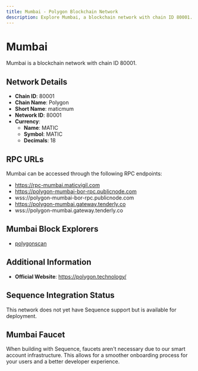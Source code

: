 ```yaml
--- 
title: Mumbai - Polygon Blockchain Network
description: Explore Mumbai, a blockchain network with chain ID 80001. Learn about its native currency, MATIC, and how to interact with the network.
---
```


# Mumbai

Mumbai is a blockchain network with chain ID 80001.

## Network Details

- **Chain ID**: 80001
- **Chain Name**: Polygon
- **Short Name**: maticmum
- **Network ID**: 80001
- **Currency**: 
  - **Name**: MATIC
  - **Symbol**: MATIC
  - **Decimals**: 18

## RPC URLs

Mumbai can be accessed through the following RPC endpoints:

- https://rpc-mumbai.maticvigil.com
- https://polygon-mumbai-bor-rpc.publicnode.com
- wss://polygon-mumbai-bor-rpc.publicnode.com
- https://polygon-mumbai.gateway.tenderly.co
- wss://polygon-mumbai.gateway.tenderly.co

## Mumbai Block Explorers

- [polygonscan](https://mumbai.polygonscan.com)

## Additional Information

- **Official Website**: https://polygon.technology/

## Sequence Integration Status

This network does not yet have Sequence support but is available for deployment.

## Mumbai Faucet

When building with Sequence, faucets aren't necessary due to our smart account infrastructure. This allows for a smoother onboarding process for your users and a better developer experience.
